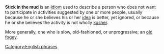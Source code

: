 {{wiktionarypar|Stick in the mud}}
'''Stick in the mud''' is an [[idiom]] used to describe a person who does not want to participate in activities suggested by one or more people, usually because he  or she believes his or her [[idea]] is better, yet ignored, or because he or she believes the activity is not wholly [[kosher]].

More generally, one who is slow, old-fashioned, or unprogressive; an [[old fogey]].

{{vocab-stub}}

[[Category:English phrases]]